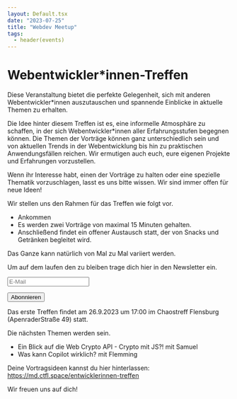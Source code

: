 ```yaml
---
layout: Default.tsx
date: "2023-07-25"
title: "Webdev Meetup"
tags:
  - header(events)
---
```


Webentwickler*innen-Treffen
===

Diese Veranstaltung bietet die perfekte Gelegenheit, sich mit anderen Webentwickler*innen auszutauschen und spannende Einblicke in aktuelle Themen zu erhalten.

Die Idee hinter diesem Treffen ist es, eine informelle Atmosphäre zu schaffen, in der sich Webentwickler*innen aller Erfahrungsstufen begegnen können. Die Themen der Vorträge können ganz unterschiedlich sein und von aktuellen Trends in der Webentwicklung bis hin zu praktischen Anwendungsfällen reichen. Wir ermutigen auch euch, eure eigenen Projekte und Erfahrungen vorzustellen.

Wenn ihr Interesse habt, einen der Vorträge zu halten oder eine spezielle Thematik vorzuschlagen, lasst es uns bitte wissen. Wir sind immer offen für neue Ideen!

Wir stellen uns den Rahmen für das Treffen wie folgt vor.
- Ankommen
- Es werden zwei Vorträge von maximal 15 Minuten gehalten.
- Anschließend findet ein offener Austausch statt, der von Snacks und Getränken begleitet wird.

Das Ganze kann natürlich von Mal zu Mal variiert werden.

Um auf dem laufen den zu bleiben trage dich hier in den Newsletter ein.

<form method="post" action="https://newsletter.chaostreff-flensburg.de/subscription/form" class="my-4">
    <div>
        <input type="hidden" name="nonce" />
        <input id="e201c" type="hidden" name="l" value="e201c7e8-22a1-40ee-be26-2e3b58218596" />
        <p><input class="border p-2" type="email" name="email" required placeholder="E-Mail" /></p>
        <p><input type="submit" value="Abonnieren" class="btn btn-outline-dark btn-shadow m-2" /></p>
    </div>
</form>

Das erste Treffen findet am 26.9.2023 um 17:00 im Chaostreff Flensburg (ApenraderStraße 49) statt.

Die nächsten Themen werden sein.

- Ein Blick auf die Web Crypto API - Crypto mit JS?! mit Samuel
- Was kann Copilot wirklich? mit Flemming

Deine Vortragsideen kannst du hier hinterlassen: https://md.ctfl.space/entwicklerinnen-treffen

Wir freuen uns auf dich!
